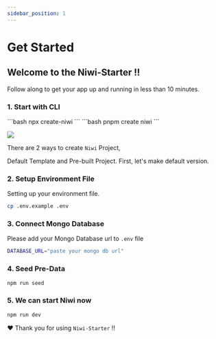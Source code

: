 ```yaml
---
sidebar_position: 1
---
```



# Get Started

## Welcome to the Niwi-Starter !!

Follow along to get your app up and running in less than 10 minutes.

### 1. Start with CLI

<Tabs>
  <TabItem value="npx" label="NPX">
    ```bash
    npx create-niwi 
    ```
  </TabItem>
  <TabItem value="pnpm" label="pnpm">
    ```bash
    pnpm create niwi 
    ```
  </TabItem>
</Tabs>

<NiwiAlert
  type="info"
  text="Niwi-Starter requires Node 18.17 or greater. Type node -v in your terminal to check version."
/>

<div className="relative rounded-[12px] mb-5">
  <BorderBeam duration={8} size={170} />
  <img src="/img/niwi-feature-version.svg" />
</div>

There are 2 ways to create ``Niwi`` Project, 

Default Template and Pre-built Project. First, let's make default version.

### 2. Setup Environment File

Setting up your environment file.

```bash
cp .env.example .env
```

### 3. Connect Mongo Database

Please add your Mongo Database url to `.env` file

```bash
DATABASE_URL="paste your mongo db url"
```

### 4. Seed Pre-Data

```bash npm2yarn
npm run seed
```

### 5. We can start Niwi now

```bash npm2yarn
npm run dev
```

❤️ Thank you for using `Niwi-Starter` !!

